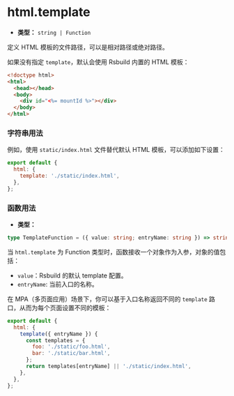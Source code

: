 # html.template

- **类型：** `string | Function`

定义 HTML 模板的文件路径，可以是相对路径或绝对路径。

如果没有指定 `template`，默认会使用 Rsbuild 内置的 HTML 模板：

```html
<!doctype html>
<html>
  <head></head>
  <body>
    <div id="<%= mountId %>"></div>
  </body>
</html>
```

### 字符串用法

例如，使用 `static/index.html` 文件替代默认 HTML 模板，可以添加如下设置：

```js
export default {
  html: {
    template: './static/index.html',
  },
};
```

### 函数用法

- **类型：**

```ts
type TemplateFunction = ({ value: string; entryName: string }) => string | void;
```

当 `html.template` 为 Function 类型时，函数接收一个对象作为入参，对象的值包括：

- `value`：Rsbuild 的默认 template 配置。
- `entryName`: 当前入口的名称。

在 MPA（多页面应用）场景下，你可以基于入口名称返回不同的 `template` 路口，从而为每个页面设置不同的模板：

```js
export default {
  html: {
    template({ entryName }) {
      const templates = {
        foo: './static/foo.html',
        bar: './static/bar.html',
      };
      return templates[entryName] || './static/index.html',
    },
  },
};
```
